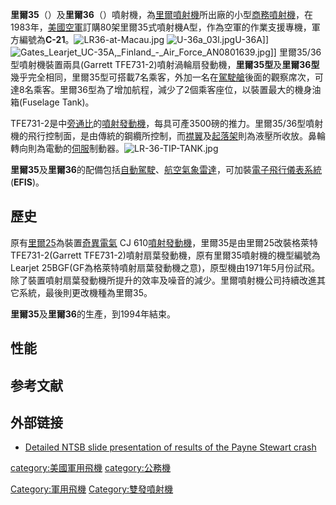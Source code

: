 {{Infobox Aircraft
  |name=里爾 35/36
  |type=[[商務噴射機|商務噴射機]]
  |manufacturer =[[Learjet|Learjet]]
  |image=Image:Swissaf.learjet35a.t-781.arp.jpg
  |caption=[[瑞士空軍|瑞士空軍]]的里爾 35A
  |designer=
  |first flight=1973年8月22日
  |introduced=
  |retired=
  |status=運作中
  |primary user=[[美國空軍|美國空軍]]
  |more users=
  |produced=
  |number built=
  |unit cost=
  |developed from = [[里爾25|里爾25]]
  |variants with their own articles=
}}
'''里爾35'''（{{lang-en|Learjet 35}}）及'''里爾36'''（{{lang-en|Learjet 36}}）噴射機，為[[里爾噴射機|里爾噴射機]]所出廠的小型[[商務噴射機|商務噴射機]]，在1983年，[[美國空軍|美國空軍]]訂購80架里爾35式噴射機A型，作為空軍的作業支援專機，軍方編號為'''C-21'''。[[File:LR36-at-Macau.jpg|thumb]]
[[File:U-36a_03l.jpg|thumb]]U-36A]]
[[File:Gates_Learjet_UC-35A,_Finland_-_Air_Force_AN0801639.jpg|thumb]]]]
里爾35/36型噴射機裝置兩具{{le|格萊特TFE731渦輪扇發動機|Garrett TFE731|格萊特TFE731-2}}(Garrett TFE731-2)噴射渦輪扇發動機，'''里爾35型'''及'''里爾36型'''幾乎完全相同，里爾35型可搭載7名乘客，外加一名在[[駕駛艙|駕駛艙]]後面的觀察席次，可達8名乘客。里爾36型為了增加航程，減少了2個乘客座位，以裝置最大的機身油箱(Fuselage Tank)。

TFE731-2是中[[旁通比|旁通比]]的[[噴射發動機|噴射發動機]]，每具可產3500磅的推力。里爾35/36型噴射機的飛行控制面，是由傳統的鋼纜所控制，而[[襟翼|襟翼]]及[[起落架|起落架]]則為液壓所收放。鼻輪轉向則為電動的[[伺服|伺服]]制動器。[[File:LR-36-TIP-TANK.jpg|thumb]]

'''里爾35'''及'''里爾36'''的配備包括[[自動駕駛|自動駕駛]]、[[航空氣象雷達|航空氣象雷達]]，可加裝[[電子飛行儀表系統|電子飛行儀表系統]] ('''EFIS''')。

==歷史==
原有[[里爾25|里爾25]]為裝置[[奇異電氣|奇異電氣]] CJ 610[[噴射發動機|噴射發動機]]，里爾35是由里爾25改裝格萊特TFE731-2(Garrett TFE731-2)噴射扇葉發動機，原有里爾35噴射機的機型編號為Learjet 25BGF(GF為格萊特噴射扇葉發動機之意)，原型機由1971年5月份試飛。除了裝置噴射扇葉發動機所提升的效率及噪音的減少。里爾噴射機公司持續改進其它系統，最後則更改機種為里爾35。

'''里爾35'''及'''里爾36'''的生產，到1994年結束。

==性能==

{{aircraft specifications
<!-- if you do not understand how to use this template, please ask at [[Wikipedia_talk:WikiProject_Aircraft|Wikipedia talk:WikiProject Aircraft]] -->
<!-- please answer the following questions -->
|plane or copter?= plane<!-- options: plane/copter -->
|jet or prop?= jet<!-- options: jet/prop/both/neither -->

|ref=GlobalSecurity<ref>[http://www.globalsecurity.org/military/systems/aircraft/c-21.htm GlobalSecurity-C-21A Learjet]</ref>
<!-- Now, fill out the specs.  Please include units where appropriate (main comes first, alt in parentheses). If an item doesn't apply, like capacity, leave it blank. For instructions on using |more general=, |more performance=, |power original=, and |thrust original= see [[Template_talk:Aircraft_specifications|Template talk:Aircraft specifications]].  To add a new line, end the old one with a right parenthesis ")", and start a new fully formatted line beginning with * -->
|crew= 2 (正副駕駛)
|capacity= 8 名乘客與 3,153 lb (1,433 kg) 貨物
|length main= 48 ft 7 in 
|length alt= 14.71 m
|span main= 39 ft 6 in 
|span alt= 11.97m
|height main= 12 ft 3 in
|height alt= 3.71 mm
|area main= 253.3ft²
|area alt= 23.53m²
|airfoil=
|empty weight main= 10,119 lb
|empty weight alt= 4,590kg
|loaded weight main= lb
|loaded weight alt= kg
|useful load main= lb
|useful load alt= kg
|max takeoff weight main= 18,300 lb
|max takeoff weight alt= 8,235 kg
|more general=*'''Fuel capability''': 931 US gallons (3,524 L) (1,120 US gallons (4,240 L) with ferry tanks)
|more general=*'''售價''': $3.1 百萬 (fiscal 1996 constant dollars) 

|engine (jet)=[[Honeywell_TFE731|Garrett TFE731-2-2B]] 
|type of jet= turbofan
|number of jets= 2
|thrust main= 3,500 [[pound-force|lb<sub>f</sub>]]
|thrust alt= 16kN
|thrust original=

|engine (prop)=
|type of prop=
|number of props=
|power main= hp
|power alt= kW
|power original=
   
|max speed main= 461 knots at 41,000 ft (12,500 m)
|max speed alt= 530mph,  853km/h, Mach 0.81
|cruise speed main= |cruise speed alt= mph,  km/h
|never exceed speed main= knots
|never exceed speed alt= mph,  km/h
|stall speed main= knots
|stall speed alt= mph,  km/h
|range main= 2,004 nm
|range alt= 2,306 mi, 3,690  km
|ceiling main= 45,000 ft
|ceiling alt= 13,700 m
|climb rate main= ft/min
|climb rate alt= m/s
|loading main= lb/ft²
|loading alt= kg/m²
|thrust/weight=<!-- a unitless ratio -->
|power/mass main= hp/lb
|power/mass alt= W/kg
|more performance=

|armament=

|avionics=

}}

==参考文献==
{{reflist}}

==外部链接==
*[http://www.ntsb.gov/Events/2000/aberdeen/ppt_presentations.htm Detailed NTSB slide presentation of results of the Payne Stewart crash]

{{庞巴迪飞机}}
[[Category:軍用飛機|Category:軍用飛機]]
[[category:美國軍用飛機|category:美國軍用飛機]]
[[category:公務機|category:公務機]]
[[Category:雙發噴射機|Category:雙發噴射機]]